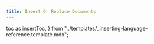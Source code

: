 ```yaml
---
title: Insert Or Replace Documents
---
```


  toc as insertToc,
} from "../templates/_inserting-language-reference.template.mdx";


<InsertTemplate
  codeLang="shell"
  loadOverview={isOverview}
  createCollection={createCollectionSource}
  simpleInsert={simpleInsertSource}
  batchInsert={batchInsertSource}
  simpleUpsert={simpleUpsertSource}
  batchUpsert={batchUpsertSource}
/>

